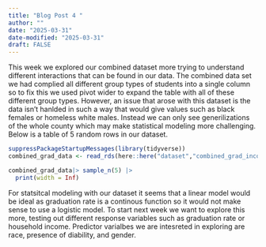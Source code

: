 ```yaml
---
title: "Blog Post 4 "
author: ""
date: "2025-03-31"
date-modified: "2025-03-31"
draft: FALSE
---
```


  This week we explored our combined dataset more trying to understand different interactions that can be found in our data. The combined data set we had complied all different group types of students into a single column so to fix this we used pivot wider to expand the table with all of these different group types. However, an issue that arose with this dataset is the data isn't hanlded in such a way that would give values such as black females or homeless white males. Instead we can only see generilizations of the whole county which may make statistical modeling more challenging. Below is a table of 5 random rows in our dataset. 

```r
suppressPackageStartupMessages(library(tidyverse))
combined_grad_data <- read_rds(here::here("dataset","combined_grad_income_expanded.rds"))

combined_grad_data|> sample_n(5) |>
  print(width = Inf)
```



  For statsitcal modeling with our dataset it seems that a linear model would be ideal as graduation rate is a continous function so it would not make sense to use a logistic model. To start next week we want to explore this more, testing out different response variables such as graduation rate or household income. Predictor varialbes we are intesreted in exploring are race, presence of diability, and gender. 